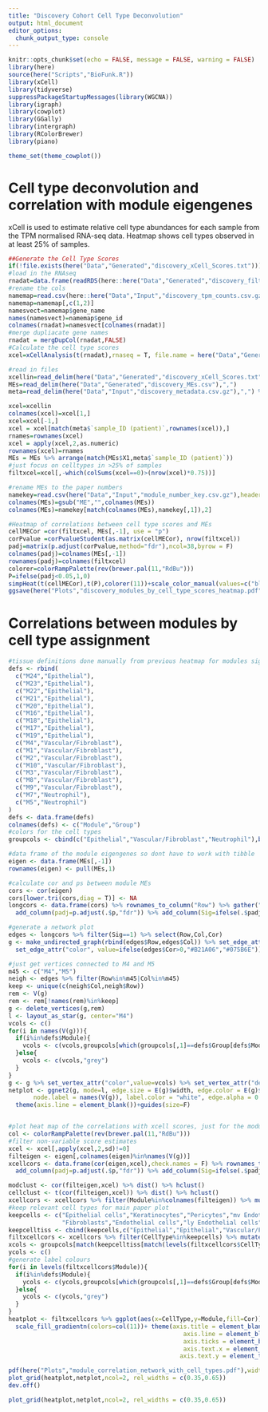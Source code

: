```yaml
---
title: "Discovery Cohort Cell Type Deconvolution"
output: html_document
editor_options: 
  chunk_output_type: console
---
```


```r
knitr::opts_chunk$set(echo = FALSE, message = FALSE, warning = FALSE)
library(here)
source(here("Scripts","BioFunk.R"))
library(xCell)
library(tidyverse)
suppressPackageStartupMessages(library(WGCNA))
library(igraph)
library(cowplot)
library(GGally)
library(intergraph)
library(RColorBrewer)
library(piano)

theme_set(theme_cowplot())

```

# Cell type deconvolution and correlation with module eigengenes

xCell is used to estimate relative cell type abundances for each sample from the TPM normalised RNA-seq data. Heatmap shows cell types observed in at least 25% of samples.

```r
##Generate the Cell Type Scores
if(!file.exists(here("Data","Generated","discovery_xCell_Scores.txt"))){
#load in the RNAseq
rnadat=data.frame(readRDS(here::here("Data","Generated","discovery_filtered_tpm.Rds")))
#rename the cols
namemap=read.csv(here::here("Data","Input","discovery_tpm_counts.csv.gz"),header=T) 
namemap=namemap[,c(1,2)]
namesvect=namemap$gene_name
names(namesvect)=namemap$gene_id
colnames(rnadat)=namesvect[colnames(rnadat)]
#merge dupliacate gene names
rnadat = mergDupCol(rnadat,FALSE)
#Calculate the cell type scores
xcel=xCellAnalysis(t(rnadat),rnaseq = T, file.name = here("Data","Generated","discovery_xCell_Scores.txt"))}

#read in files
xcellin=read_delim(here("Data","Generated","discovery_xCell_Scores.txt"),"\t") %>% t()
MEs=read_delim(here("Data","Generated","discovery_MEs.csv"),",")
meta=read_delim(here("Data","Input","discovery_metadata.csv.gz"),",") %>% filter(`sample_ID (patient)`%in%MEs$X1)

xcel=xcellin
colnames(xcel)=xcel[1,]
xcel=xcel[-1,]
xcel = xcel[match(meta$`sample_ID (patient)`,rownames(xcel)),]
rnames=rownames(xcel)
xcel = apply(xcel,2,as.numeric)
rownames(xcel)=rnames
MEs = MEs %>% arrange(match(MEs$X1,meta$`sample_ID (patient)`))
#just focus on celltypes in >25% of samples
filtxcel=xcel[,-which(colSums(xcel==0)>(nrow(xcel)*0.75))]

#rename MEs to the paper numbers
namekey=read.csv(here("Data","Input","module_number_key.csv.gz"),header=F)
colnames(MEs)=gsub("ME","",colnames(MEs))
colnames(MEs)=namekey[match(colnames(MEs),namekey[,1]),2]

#Heatmap of correlations between cell type scores and MEs
cellMECor =cor(filtxcel, MEs[,-1], use = "p")
corPvalue =corPvalueStudent(as.matrix(cellMECor), nrow(filtxcel))
padj=matrix(p.adjust(corPvalue,method="fdr"),ncol=38,byrow = F)
colnames(padj)=colnames(MEs[,-1])
rownames(padj)=colnames(filtxcel)
colorer=colorRampPalette(rev(brewer.pal(11,"RdBu")))
P=ifelse(padj<0.05,1,0)
simpHeat(t(cellMECor),t(P),colorer(11))+scale_color_manual(values=c("black",NA),labels=c("FDR<0.05",""),name="Significance")
ggsave(here("Plots","discovery_modules_by_cell_type_scores_heatmap.pdf"),width = 15,height = 10)

```

# Correlations between modules by cell type assignment

```r
#tissue definitions done manually from previous heatmap for modules significantly correlated with M4 or M5 below
defs <- rbind(
  c("M24","Epithelial"),
  c("M23","Epithelial"),
  c("M22","Epithelial"),
  c("M21","Epithelial"),
  c("M20","Epithelial"),
  c("M16","Epithelial"),
  c("M18","Epithelial"),
  c("M17","Epithelial"),
  c("M19","Epithelial"),
  c("M4","Vascular/Fibroblast"),
  c("M1","Vascular/Fibroblast"),
  c("M2","Vascular/Fibroblast"),
  c("M10","Vascular/Fibroblast"),
  c("M3","Vascular/Fibroblast"),
  c("M8","Vascular/Fibroblast"),
  c("M9","Vascular/Fibroblast"),
  c("M7","Neutrophil"),
  c("M5","Neutrophil")
)
defs <- data.frame(defs)
colnames(defs) <- c("Module","Group")
#colors for the cell types
groupcols <- cbind(c("Epithelial","Vascular/Fibroblast","Neutrophil"),brewer.pal(3,"Dark2"))

#data frame of the module eigengenes so dont have to work with tibble 
eigen <- data.frame(MEs[,-1])
rownames(eigen) <- pull(MEs,1)

#calculate cor and ps between module MEs
cors <- cor(eigen)
cors[lower.tri(cors,diag = T)] <- NA
longcors <- data.frame(cors) %>% rownames_to_column("Row") %>% gather("Col","Cor",-Row) %>% filter(!is.na(Cor)) %>% add_column(p=corPvalueStudent(.$Cor,nrow(eigen))) %>%
  add_column(padj=p.adjust(.$p,"fdr")) %>% add_column(Sig=ifelse(.$padj<0.01,1,0))

#generate a network plot
edges <- longcors %>% filter(Sig==1) %>% select(Row,Col,Cor)
g <- make_undirected_graph(rbind(edges$Row,edges$Col)) %>% set_edge_attr("weight",value=edges$Cor) %>%
  set_edge_attr("color", value=ifelse(edges$Cor>0,"#B21A06","#075B6E")) %>% set_edge_attr("width",value=(abs(edges$Cor)^5)*10)

#just get vertices connected to M4 and M5
m45 <- c("M4","M5")
neigh <- edges %>% filter(Row%in%m45|Col%in%m45)
keep <- unique(c(neigh$Col,neigh$Row))
rem <- V(g)
rem <- rem[!names(rem)%in%keep]
g <- delete_vertices(g,rem)
l <- layout_as_star(g, center="M4")
vcols <- c()
for(i in names(V(g))){
  if(i%in%defs$Module){
    vcols <- c(vcols,groupcols[which(groupcols[,1]==defs$Group[defs$Module==i]),2])
  }else{
    vcols <- c(vcols,"grey")
  }
}
g <- g %>% set_vertex_attr("color",value=vcols) %>% set_vertex_attr("degree",value=degree(g))
netplot <- ggnet2(g, mode=l, edge.size = E(g)$width, edge.color = E(g)$color, node.color = V(g)$color, node.size=18,
       node.label = names(V(g)), label.color = "white", edge.alpha = 0.7, label.size = 6)+
  theme(axis.line = element_blank())+guides(size=F)


#plot heat map of the correlations with xcell scores, just for the modules in the network plot
col <- colorRampPalette(rev(brewer.pal(11,"RdBu")))
#filter non-variable score estimates
xcel <- xcel[,apply(xcel,2,sd)!=0]
filteigen <- eigen[,colnames(eigen)%in%names(V(g))]
xcellcors <- data.frame(cor(eigen,xcel),check.names = F) %>% rownames_to_column("Module") %>% gather("CellType","Cor", -Module) %>% add_column(p=corPvalueStudent(.$Cor,nrow(eigen))) %>% 
  add_column(padj=p.adjust(.$p,"fdr")) %>% add_column(Sig=ifelse(.$padj<0.05,1,0))

modclust <- cor(filteigen,xcel) %>% dist() %>% hclust() 
cellclust <- t(cor(filteigen,xcel)) %>% dist() %>% hclust() 
xcellcors <- xcellcors %>% filter(Module%in%colnames(filteigen)) %>% mutate(Module=factor(Module,levels=modclust$labels[modclust$order]),CellType=factor(CellType,levels=cellclust$labels[cellclust$order]))
#keep relevant cell types for main paper plot
keepcells <- c("Epithelial cells","Keratinocytes","Pericytes","mv Endothelial cells",
               "Fibroblasts","Endothelial cells","ly Endothelial cells","Basophils","Neutrophils")
keepcelltiss <- cbind(keepcells,c("Epithelial","Epithelial","Vascular/Fibroblast","Vascular/Fibroblast","Vascular/Fibroblast","Vascular/Fibroblast","Vascular/Fibroblast","Neutrophil","Neutrophil"))
filtxcellcors <- xcellcors %>% filter(CellType%in%keepcells) %>% mutate(CellType=droplevels(CellType),Module=droplevels(Module))
xcols <- groupcols[match(keepcelltiss[match(levels(filtxcellcors$CellType),keepcelltiss[,1]),2],groupcols[,1]),2]
ycols <- c()
#generate label colours
for(i in levels(filtxcellcors$Module)){
  if(i%in%defs$Module){
    ycols <- c(ycols,groupcols[which(groupcols[,1]==defs$Group[defs$Module==i]),2])
  }else{
    ycols <- c(ycols,"grey")
  }
}
heatplot <- filtxcellcors %>% ggplot(aes(x=CellType,y=Module,fill=Cor))+geom_tile()+
  scale_fill_gradientn(colors=col(11))+ theme(axis.title = element_blank(),
                                                 axis.line = element_blank(),
                                                 axis.ticks = element_blank(),
                                                 axis.text.x = element_text(angle = 90,hjust=1,vjust=0.5,colour =xcols),
                                                axis.text.y = element_text(color=ycols))

pdf(here("Plots","module_correlation_network_with_cell_types.pdf"),width=10, height=7)
plot_grid(heatplot,netplot,ncol=2, rel_widths = c(0.35,0.65))
dev.off()
```
```r

plot_grid(heatplot,netplot,ncol=2, rel_widths = c(0.35,0.65))

```
